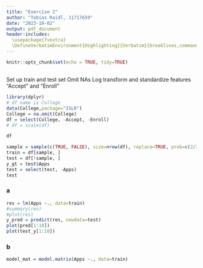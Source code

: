 ```yaml
---
title: "Exercise 2"
author: "Tobias Raidl, 11717659"
date: "2023-10-02"
output: pdf_document
header-includes:
  \usepackage{fvextra}
  \DefineVerbatimEnvironment{Highlighting}{Verbatim}{breaklines,commandchars=\\\{\}}
---
```


```r
knitr::opts_chunk$set(echo = TRUE, tidy=TRUE)
```

##
Set up train and test set
Omit NAs
Log transform and standardize features "Accept" and "Enroll"
```r
library(dplyr)
# df name is College
data(College,package="ISLR")
College = na.omit(College)
df = select(College, -Accept, -Enroll)
# df = scale(df)

df
```

```r
sample = sample(c(TRUE, FALSE), size=nrow(df), replace=TRUE, prob=c(2/3,1/3))
train = df[sample, ]
test = df[!sample, ]
y_gt = test$Apps
test = select(test, -Apps)
test
```
### a
```r
res = lm(Apps ~., data=train)
#summary(res)
#plot(res)
y_pred = predict(res, newdata=test)
plot(pred[1:10])
plot(test_y[1:10])

```

### b
```r
model_mat = model.matrix(Apps ~., data=train)
```

